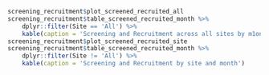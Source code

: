 ```r
screening_recruitment$plot_screened_recruited_all
screening_recruitment$table_screened_recruited_month %>%
    dplyr::filter(Site == 'All') %>%
    kable(caption = 'Screening and Recruitment across all sites by m1onth')
screening_recruitment$plot_screened_recruited_site
screening_recruitment$table_screened_recruited_month %>%
    dplyr::filter(Site != 'All') %>%
    kable(caption = 'Screening and Recruitment by site and month')

```
